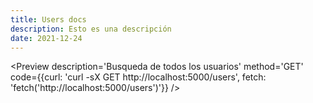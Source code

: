 ```yaml
---
title: Users docs
description: Esto es una descripción
date: 2021-12-24
---
```


<Preview
  description='Busqueda de todos los usuarios'
  method='GET'
  code={{curl: 'curl -sX GET http://localhost:5000/users', fetch: 'fetch(\'http://localhost:5000/users\')'}}
/>
